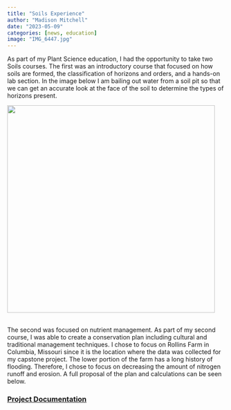 ```yaml
---
title: "Soils Experience"
author: "Madison Mitchell"
date: "2023-05-09"
categories: [news, education]
image: "IMG_6447.jpg"
---
```


As part of my Plant Science education, I had the opportunity to take two Soils courses. The first was an introductory course that focused on how soils are formed, the classification of horizons and orders, and a hands-on lab section. In the image below I am bailing out water from a soil pit so that we can get an accurate look at the face of the soil to determine the types of horizons present.

![](IMG_6640.jpeg){fig-align="center" width="5in"}

\
The second was focused on nutrient management. As part of my second course, I was able to create a conservation plan including cultural and traditional management techniques. I chose to focus on Rollins Farm in Columbia, Missouri since it is the location where the data was collected for my capstone project. The lower portion of the farm has a long history of flooding. Therefore, I chose to focus on decreasing the amount of nitrogen runoff and erosion. A full proposal of the plan and calculations can be seen below.

###  [Project Documentation](https://drive.google.com/drive/folders/1KtGkRWlJ7FibUsxRTL3e3yL2Psebmrm6?usp=sharing)
